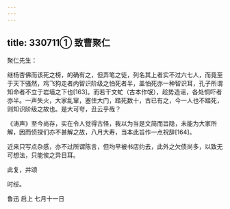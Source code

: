 ```yaml
---
---
---
```

title: 330711① 致曹聚仁
---




聚仁先生：

继杨杏佛而该死之榜，的确有之，但弄笔之徒，列名其上者实不过六七人，而竟至于天下骚然，鸡飞狗走者内智识阶级之怕死者半，盖怕死亦一种智识耳，孔子所谓知命者不立于岩墙之下也[163]。而若干文虻（古本作氓），趁势造谣，各处恫吓者亦半。一声失火，大家乱窜，塞住大门，踏死数十，古已有之，今一人也不踏死，则知识阶级之故也。是大可夸，丑云乎哉？

《涛声》至今尚存，实在令人觉得古怪，我以为当是文简而旨隐，未能为大家所解，因而侦探们亦不甚解之故，八月大寿，当本此旨作一点祝辞[164]。

近来只写点杂感，亦不过所谓陈言，但均早被书店约去，此外之欠债尚多，以致无可想法，只能俟之异日耳。

此复，并颂

时绥。

鲁迅 启上 七月十一日